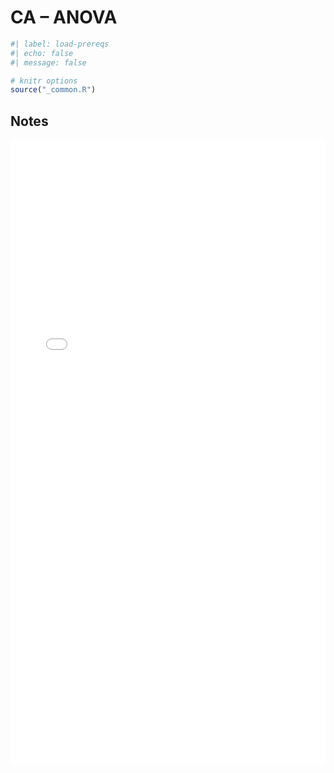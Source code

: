 # CA -- ANOVA

```r
#| label: load-prereqs
#| echo: false
#| message: false

# knitr options
source("_common.R")

```

## Notes 

<embed src="files/ca-3-4-notes.pdf"type="application/pdf" width="100%" height="1000px"></embed>
